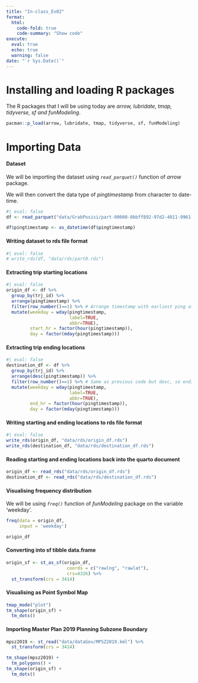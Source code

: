```yaml
---
title: "In-class_Ex02"
format: 
  html:
    code-fold: true
    code-summary: "Show code"
execute: 
  eval: true
  echo: true
  warning: false
date: "`r Sys.Date()`"
---
```


# Installing and loading R packages

The R packages that I will be using today are *arrow, lubridate, tmap, tidyverse, sf and funModeling*.

```r
pacman::p_load(arrow, lubridate, tmap, tidyverse, sf, funModeling)
```

# Importing Data

#### Dataset

We will be importing the dataset using *`read_parquet()`* function of *arrow* package.

We will then convert the data type of *pingtimestamp* from character to date-time.

```r
#| eval: false
df <- read_parquet("data/GrabPosisi/part-00000-8bbff892-97d2-4011-9961-703e38972569.c000.snappy.parquet")

df$pingtimestamp <- as_datetime(df$pingtimestamp)
```

#### Writing dataset to rds file format

```r
#| eval: false
# write_rds(df, "data/rds/part0.rds")
```

#### Extracting trip starting locations

```r
#| eval: false
origin_df <- df %>%
  group_by(trj_id) %>%
  arrange(pingtimestamp) %>% 
  filter(row_number()==1) %>% # Arrange timestamp with earliest ping at the start for each trj_id(starting location)
  mutate(weekday = wday(pingtimestamp,
                        label=TRUE,
                        abbr=TRUE),
         start_hr = factor(hour(pingtimestamp)),
         day = factor(mday(pingtimestamp)))
```

#### Extracting trip ending locations

```r
#| eval: false
destination_df <- df %>%
  group_by(trj_id) %>%
  arrange(desc(pingtimestamp)) %>%
  filter(row_number()==1) %>% # Same as previous code but desc, so ending lcoation
  mutate(weekday = wday(pingtimestamp,
                        label=TRUE,
                        abbr=TRUE),
         end_hr = factor(hour(pingtimestamp)),
         day = factor(mday(pingtimestamp)))
```

#### Writing starting and ending locations to rds file format

```r
#| eval: false
write_rds(origin_df, "data/rds/origin_df.rds")
write_rds(destination_df, "data/rds/destination_df.rds")
```

#### Reading starting and ending locations back into the quarto document

```r
origin_df <- read_rds("data/rds/origin_df.rds")
destination_df <- read_rds("data/rds/destination_df.rds")
```

#### Visualising frequency distribution

We will be using *`freq()`* function of *funModeling* package on the variable 'weekday'.

```r
freq(data = origin_df,
     input = 'weekday')
```

```r
origin_df
```

#### Converting into sf tibble data.frame

```r
origin_sf <- st_as_sf(origin_df, 
                       coords = c("rawlng", "rawlat"),
                       crs=4326) %>%
  st_transform(crs = 3414)
```

#### Visualising as Point Symbol Map

```r
tmap_mode("plot")
tm_shape(origin_sf) +
  tm_dots()
```

#### Importing Master Plan 2019 Planning Subzone Boundary

```r
mpsz2019 <- st_read("data/dataGov/MPSZ2019.kml") %>%
  st_transform(crs = 3414)
```

```r
tm_shape(mpsz2019) +
  tm_polygons() +
tm_shape(origin_sf) +
  tm_dots()
```
